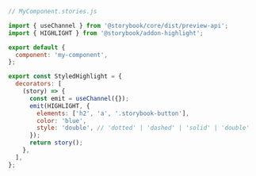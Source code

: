 ```js
// MyComponent.stories.js

import { useChannel } from '@storybook/core/dist/preview-api';
import { HIGHLIGHT } from '@storybook/addon-highlight';

export default {
  component: 'my-component',
};

export const StyledHighlight = {
  decorators: [
    (story) => {
      const emit = useChannel({});
      emit(HIGHLIGHT, {
        elements: ['h2', 'a', '.storybook-button'],
        color: 'blue',
        style: 'double', // 'dotted' | 'dashed' | 'solid' | 'double'
      });
      return story();
    },
  ],
};
```
